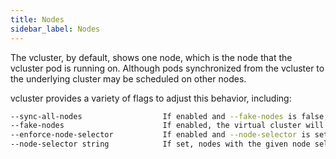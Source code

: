 ```yaml
---
title: Nodes
sidebar_label: Nodes
---
```


The vcluster, by default, shows one node, which is the node that the vcluster pod is running on. Although pods synchronized from the vcluster to the underlying cluster may be scheduled on other nodes. 

vcluster provides a variety of flags to adjust this behavior, including:

```bash
--sync-all-nodes                  If enabled and --fake-nodes is false, the virtual cluster will sync all nodes instead of only the needed ones
--fake-nodes                      If enabled, the virtual cluster will create fake nodes instead of copying the actual physical nodes config (default true) (if false make sure rbac.clusterRole.create is true in the options)
--enforce-node-selector           If enabled and --node-selector is set then the virtual cluster will ensure that no pods are scheduled outside of the node selector (default true)
--node-selector string            If set, nodes with the given node selector will be synced to the virtual cluster. This will implicitly set --fake-nodes=false (make sure rbac.clusterRole.create is true in the options)
```
